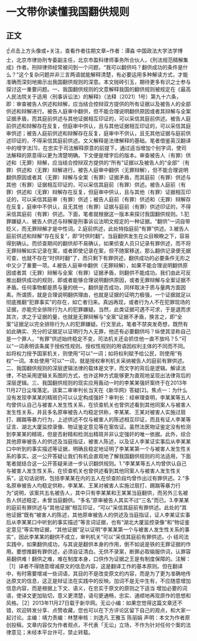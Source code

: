 # 一文带你读懂我国翻供规则
## 正文
☝点击上方头像或+关注，查看作者往期文章~作者：谭淼 中国政法大学法学博士，北京市律协刑专委副主任，北京市盈科律师事务所合伙人，《刑法规范精解集成》作者。刑辩律师经常被问到一个问题，“我可以翻供吗？翻供成功的条件是什么？”这个复杂问题并非三言两语就能解释清楚，有必要运用多种解读方式，才能准确而深刻地揭示出我国翻供规则的深意。本文抛砖引玉，期待更多有识之士参与探讨这一重要问题。一、我国翻供规则的文意解释我国的翻供规则被规定在《最高人民法院关于适用〈刑事诉讼法〉的解释》（法释〔2021〕1号）第九十六条，即：审查被告人供述和辩解，应当结合控辩双方提供的所有证据以及被告人的全部供述和辩解进行。被告人庭审中翻供，但不能合理说明翻供原因或者其辩解与全案证据矛盾，而其庭前供述与其他证据相互印证的，可以采信其庭前供述。被告人庭前供述和辩解存在反复，但庭审中供认，且与其他证据相互印证的，可以采信其庭审供述；被告人庭前供述和辩解存在反复，庭审中不供认，且无其他证据与庭前供述印证的，不得采信其庭前供述。文义解释是法律解释的基础。笔者借鉴英汉翻译中的增字法[1]，在忠实于司法解释原意的前提下，通过适当增加个别字词，使司法解释的原意得以更为清楚明确。下文便是增字后的版本。审查被告人（有罪）供述和（无罪）辩解，应当结合控辩双方提供的“所有”证据以及被告人的“全部”（有罪）供述和（无罪）辩解进行。被告人庭审中翻供（无罪辩解），但不能合理说明翻供原因或者其（无罪）辩解与全案（有罪）证据矛盾，而其庭前（有罪）供述与其他（有罪）证据相互印证的，可以采信其庭前（有罪）供述。被告人庭前（有罪）供述和（无罪）辩解存在反复，但庭审中供认，且与其他（有罪）证据相互印证的，可以采信其庭审（有罪）供述；被告人庭前（有罪）供述和（无罪）辩解存在反复，庭审中不供认，且无其他（有罪）证据与庭前（有罪）供述印证的，不得采信其庭前（有罪）供述。下面，笔者就根据这一版本来探讨我国翻供规则。1.犯罪嫌疑人、被告人供述与辩解是刑事诉讼法明文规定的一种证据。“翻供”一词自带贬义，而无罪辩解才是中性词。2.庭前供述，此处特指庭前“有罪”供述。3.被告人庭前供述和辩解“存在反复”，即“时供时翻”。当庭翻供发生在众目睽睽之下，容易得到确认。而侦查期间的翻供却不易确认，如果侦查人员只记录有罪供述，而不将无罪辩解如实记录在案，或者即使记录在案，但不随案移送，那么翻供记录便无据可查，也就不存在“时供时翻”了，而只剩下有罪供述，翻供成功的必要条件无形之中又少了重要一项。4.被告人庭审中翻供（无罪辩解），如果不能合理说明翻供原因或者其（无罪）辩解与全案（有罪）证据矛盾，则翻供不能成功。我们由此可反推出翻供成功的规则，即或者能够合理说明翻供原因，或者无罪辩解与全案证据不矛盾。任何事物都是质与量的统一。翻供是否成功，同样取决于质与量两方面因素。所谓质，就是合理说明翻供理由，也就是证据的证明力极强，一个证据就足以彻底推翻“犯罪事实”的存在，如亡者归来。真凶再现，或者行为人不在犯罪现场的证据，亦能完全排除行为人的犯罪嫌疑。当然，此类证据可遇不可求，于是退而求其次，求之于证据的量，也就是无罪辩解与“全案”证据不矛盾，换言之，即“全案”证据足以完全排除行为人的犯罪嫌疑。行文至此，笔者不禁突发奇想，既然有如此确实、充分的证据足以证明行为人无罪，他还有必要翻供吗？纵使其坚称自己是一个罪人，“有罪”供述始终稳定不变，司法机关还会抓住他一直不放吗？5.“可以”一词表明该条属于授权性规则。授权性规则的用语因权利主体的不同而不同。如将权力授予国家机关，则使用“可以”一词；如将权利赋予给公民，则使用“有权”一词。本处使用“可以”一词，就是授权审判机关采纳被告人的庭前有罪供述。二、我国翻供规则的深层逻辑法律的载体是文字，而文字的背后是逻辑。解读法律，不妨采用逻辑关系图的方式，也许这种方式能够更为直观地呈现出法律背后的深层逻辑。三、我国翻供规则的现实应用轰动一时的李某某强奸案终于在2013年11月27日尘埃落定。该案二审审判长当天在《新华网》答疑[2]。焦点一：为什么没有发现李某某的精斑仍可以认定构成强奸？审判长：经审理查明，李某某等五人均曾供认自己与被害人发生性关系，在侦查机关也曾供述看到其他同案人与被害人发生性关系，并且多名原审被告人均稳定供称，李某某、王某对被害人实施过扇打、踢踹等暴力行为，上述供述不仅与被害人的陈述相互印证，而且有证人李某等证言、湖北大厦监控录像、物证鉴定意见等在案佐证。虽然法医物证鉴定没有检测到李某某的精斑，但是否射精和检测出精斑并非认定强奸的唯一依据。此外，综合其他原审被告人的供述及当庭指证，被害人陈述，以及证人李某证实事后从李某某口中听到的事实描述等证据，明确且稳定地证明了李某某第一个与被害人发生性关系的事实。这一公开答疑让我们有机会直观地了解我国翻供规则的司法适用，下面笔者就结合这一公开答疑来进一步认识翻供规则。1.“李某某等五人均曾供认自己与被害人发生性关系，在侦查机关也曾供述看到其他同案人与被害人发生性关系”，这句话说明，包括李某某在内的五人在侦查阶段均曾作出过有罪供述。2.“多名原审被告人均稳定供称，李某某、王某对被害人实施过扇打、踢踹等暴力行为”说明，该案共五名被告人，其中只有李某某和王某某当庭翻供，而另外三名被告人供述稳定，未曾当庭翻供。“多名”原审被告人其实不过“三名”而已。3.李某某的庭前有罪供述与“其他证据”相互印证，“可以”采信其庭前有罪供述。此处的“其他证据”既有“被害人的陈述，其他原审被告人的供述及当庭指证，证人李某证实事后从李某某口中听到的事实描述”等言词证据，也有“湖北大厦监控录像”和“物证鉴定意见”等实物证据，“其他证据”足以证明“李某某第一个与被害人发生性关系的事实”，因此李某某的翻供不成立，审判机关“可以”采信其庭前有罪供述。小 结司法实践中，如果翻供成功，与其说是翻供本身的作用，倒不如说是铁的无罪证据的作用。要想推翻有罪供述，必须自证清白。无供不录案，断罪必取输服供词，认罪容易翻供难！翻供之难，难在制度本身，口供作为证据之王是有制度保障的。注解：［1］译者不得随意增减原文的信息内容，这是翻译工作的基本原则。但在翻译中，有时需要增减一些词语，其目的不是改变原文的内容，而是为了更为准确地传达原文的信息，这正是辩证法在实践中的反映。加词不是无中生有，不应随意增加信息内容，而是根据上下文、语义，在忠实于原文的原则之下适当 增加必要的词语，使译文更加贴切，意义更清楚，语句更通畅，忠实、通顺地再现原作的思想和风格。［2］2013年11月27日载于新华网。无讼小编：如果您觉得这篇文章还不错，欢迎转发分享、点赞收藏，您也可以在下方评论区留下自己的观点，和大家一起讨论。主编：靖力责编：林慧审核：刘逸凡 王雅玉 陈丽娟 声明：本文为作者原创投稿，文章内容仅为作者观点，不代表「无讼」立场，不作为针对任何个案的法律意见；未经本平台许可，禁止转载。